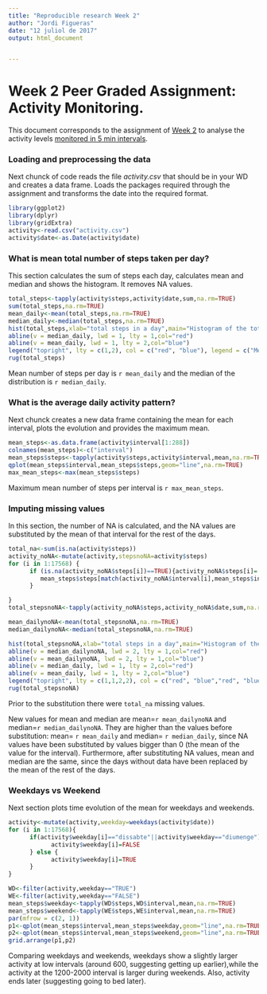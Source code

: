 ---
title: "Reproducible research Week 2"
author: "Jordi Figueras"
date: "12 juliol de 2017"
output: html_document


---
# Week 2 Peer Graded Assignment: Activity Monitoring.

This document corresponds to the assignment of [Week 2](https://www.coursera.org/learn/reproducible-research/peer/gYyPt/course-project-1) to analyse the activity levels [monitored in 5 min intervals](https://d396qusza40orc.cloudfront.net/repdata%2Fdata%2Factivity.zip).

### Loading and preprocessing the data
Next chunck of code reads the file *activity.csv* that should be in your WD and
creates a data frame. Loads the packages required through the assignment and transforms 
the date into the required format.

```{r reading,echo=TRUE,results='hide'}
library(ggplot2)
library(dplyr)
library(gridExtra)
activity<-read.csv("activity.csv")
activity$date<-as.Date(activity$date)

```

### What is mean total number of steps taken per day?
This section calculates the sum of steps each day, calculates mean and median and shows the histogram. It removes NA values.

```{r histogram,echo=TRUE,results="hide"}
total_steps<-tapply(activity$steps,activity$date,sum,na.rm=TRUE)
sum(total_steps,na.rm=TRUE)
mean_daily<-mean(total_steps,na.rm=TRUE)
median_daily<-median(total_steps,na.rm=TRUE)
hist(total_steps,xlab="total steps in a day",main="Histogram of the total number of steps",breaks=8)
abline(v = median_daily, lwd = 1, lty = 1,col="red")
abline(v = mean_daily, lwd = 1, lty = 2,col="blue")
legend("topright", lty = c(1,2), col = c("red", "blue"), legend = c("Median", "Mean"))
rug(total_steps)

```

Mean number of steps per day is `r mean_daily` and the median of the distribution is `r median_daily`.

### What is the average daily activity pattern?
Next chunck creates a new data frame containing the mean for each interval, plots the evolution and provides the maximum mean. 
```{r max interval,echo=TRUE}
mean_steps<-as.data.frame(activity$interval[1:288])
colnames(mean_steps)<-c("interval")
mean_steps$steps<-tapply(activity$steps,activity$interval,mean,na.rm=TRUE)
qplot(mean_steps$interval,mean_steps$steps,geom="line",na.rm=TRUE)
max_mean_steps<-max(mean_steps$steps)
```

Maximum mean number of steps per interval is `r max_mean_steps`.

### Imputing missing values
In this section, the number of NA is calculated, and the NA values are substituted by the mean of that interval for the rest of the days. 

```{r substituting narm,echo=TRUE}
total_na<-sum(is.na(activity$steps))
activity_noNA<-mutate(activity,stepsnoNA=activity$steps)
for (i in 1:17568) {
      if (is.na(activity_noNA$steps[i])==TRUE){activity_noNA$steps[i]=
         mean_steps$steps[match(activity_noNA$interval[i],mean_steps$interval)]   
      }

}
total_stepsnoNA<-tapply(activity_noNA$steps,activity_noNA$date,sum,na.rm=TRUE)

mean_dailynoNA<-mean(total_stepsnoNA,na.rm=TRUE)
median_dailynoNA<-median(total_stepsnoNA,na.rm=TRUE)

hist(total_stepsnoNA,xlab="total steps in a day",main="Histogram of the total number of steps",breaks=8)
abline(v = median_dailynoNA, lwd = 2, lty = 1,col="red")
abline(v = mean_dailynoNA, lwd = 2, lty = 1,col="blue")
abline(v = median_daily, lwd = 1, lty = 2,col="red")
abline(v = mean_daily, lwd = 1, lty = 2,col="blue")
legend("topright", lty = c(1,1,2,2), col = c("red", "blue","red", "blue"), legend = c("Median-substituted", "Mean-substituted","Median","Mean"))
rug(total_stepsnoNA)
```

Prior to the substitution there were `total_na` missing values. 

New values for mean and median are mean=`r mean_dailynoNA` and
median=`r median_dailynoNA`. They are higher than the values before substitution:
mean= `r mean_daily` and median= `r median_daily`, since NA values have been substituted by 
values bigger than 0 (the mean of the value for the interval). Furthermore, after substituting NA values, mean and median are the same, since the days without data have been replaced by the mean of the rest of the days.

### Weekdays vs Weekend
Next section plots time evolution of the mean for weekdays and weekends.
```{r weekdays vs weekends,echo=TRUE}

activity<-mutate(activity,weekday=weekdays(activity$date))
for (i in 1:17568){
      if(activity$weekday[i]=="dissabte"||activity$weekday=="diumenge"){
            activity$weekday[i]=FALSE
      } else {
            activity$weekday[i]=TRUE
      }
}

WD<-filter(activity,weekday=="TRUE")
WE<-filter(activity,weekday=="FALSE")
mean_steps$weekday<-tapply(WD$steps,WD$interval,mean,na.rm=TRUE)
mean_steps$weekend<-tapply(WE$steps,WE$interval,mean,na.rm=TRUE)
par(mfrow = c(2, 1))
p1<-qplot(mean_steps$interval,mean_steps$weekday,geom="line",na.rm=TRUE,xlab="interval",ylab="mean steps during weekdays")+geom_smooth(span=0.08)#+geom_point(aes(WE$interval,WE$steps)) 
p2<-qplot(mean_steps$interval,mean_steps$weekend,geom="line",na.rm=TRUE,xlab="interval",ylab="mean steps during weekends")+geom_smooth(span=0.08)
grid.arrange(p1,p2)
```

Comparing weekdays and weekends, weekdays show a slightly larger activity at low intervals (around 600, suggesting getting up earlier),while the activity at the 1200-2000 interval is larger during weekends. Also, activity ends later (suggesting going to bed later).

